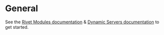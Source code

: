 
# General

See the [Rivet Modules documentation](/docs/general/modules) & [Dynamic Servers documentation](/docs/general/dynamic-servers) to get started.
